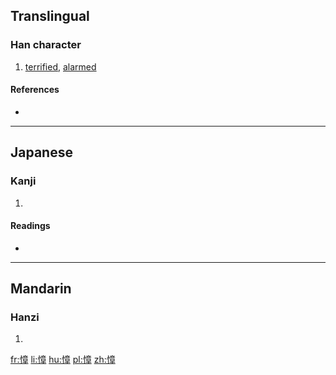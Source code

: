 ==Translingual==

===Han character===
{{Han char|rn=61|rad=心|as=11|sn=14|four=9004<sub>6</sub>|canj=心卜廿十 (PYTJ)|ids=⿰[[忄]][[章]]}}

# [[terrified]], [[alarmed]]

====References====
* {{Han ref|kx=0399.040|dkj=11102|dj=0738.210|hdz=42347.120|uh=615E|ud=24926|bh=E1C5|bd=57797}}

----

==Japanese==

===Kanji===
{{ja-kanji|grade=|rs=心11}}

# {{defn|lang=ja|sort=心11}}

====Readings====
* {{ja-readings|on=[[しょう]] (shō)|kun=[[おそれる]] (osoreru)}}

----

==Mandarin==

===Hanzi===
{{cmn-hanzi|pin=[[zhāng]] ([[zhang1]]), [[cào]] ([[cao4]])|wg=ts'ao<sup>4</sup>, chang<sup>1</sup>}}

# {{defn|lang=cmn|sort=心11}}

[[fr:慞]]
[[li:慞]]
[[hu:慞]]
[[pl:慞]]
[[zh:慞]]
